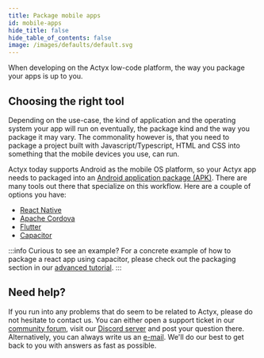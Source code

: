 ```yaml
---
title: Package mobile apps
id: mobile-apps
hide_title: false
hide_table_of_contents: false
image: /images/defaults/default.svg
---
```


When developing on the Actyx low-code platform, the way you package your apps is up to you.

## Choosing the right tool

Depending on the use-case, the kind of application and the operating system your app will run on eventually, the package kind and the way you package it may vary.
The commonality however is, that you need to package a project built with Javascript/Typescript, HTML and CSS into something that the mobile devices you use, can run.

Actyx today supports Android as the mobile OS platform, so your Actyx app needs to packaged into an [Android application package (APK)](https://en.wikipedia.org/wiki/Android_application_package).
There are many tools out there that specialize on this workflow.
Here are a couple of options you have:

- [React Native](https://reactnative.dev/)
- [Apache Cordova](https://cordova.apache.org/)
- [Flutter](https://flutter.dev/docs)
- [Capacitor](https://capacitorjs.com/)

:::info Curious to see an example?
For a concrete example of how to package a react app using capacitor, please check out the packaging section in our [advanced tutorial](../../tutorials/advanced-tutorial/packaging.mdx).
:::

## Need help?

If you run into any problems that do seem to be related to Actyx, please do not hesitate to contact us.
You can either open a support ticket in our [community forum](https://community.actyx.com), visit our [Discord server](https://discord.gg/262yJhc) and post your question there.
Alternatively, you can always write us an [e-mail](mailto:developer@actyx.io).
We'll do our best to get back to you with answers as fast as possible.


<NPS />

